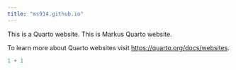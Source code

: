 ```yaml
---
title: "ms914.github.io"
---
```


This is a Quarto website. This is Markus Quarto website.

To learn more about Quarto websites visit <https://quarto.org/docs/websites>.

```r
1 + 1
```
